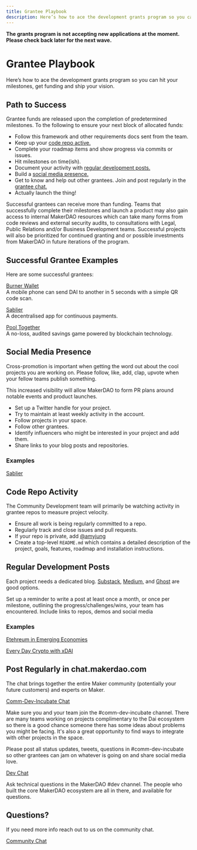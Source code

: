 ```yaml
---
title: Grantee Playbook
description: Here’s how to ace the development grants program so you can hit your milestones, get funding and ship your vision.
---
```


<StatusBanner warning>

**The grants program is not accepting new applications at the moment. Please check back later for the next wave.**

</StatusBanner>

# Grantee Playbook

Here’s how to ace the development grants program so you can hit your milestones, get funding and ship your vision.

## Path to Success

Grantee funds are released upon the completion of predetermined milestones. To the following to ensure your next block of allocated funds:

* Follow this framework and other requirements docs sent from the team.
* Keep up your [code repo active.](grantee-playbook.md#code-repo-activity)
* Complete your roadmap items and show progress via commits or issues.
* Hit milestones on time\(ish\).
* Document your activity with [regular development posts.](grantee-playbook.md#regular-dev-posts)
* Build a [social media presence.](grantee-playbook.md#social-media-presence)
* Get to know and help out other grantees. Join and post regularly in the [grantee chat.](grantee-playbook.md#post-regularly-in-chat-makerdao-com)
* Actually launch the thing!

Successful grantees can receive more than funding. Teams that successfully complete their milestones and launch a product may also gain access to internal MakerDAO resources which can take many forms from code reviews and external security audits, to consultations with Legal, Public Relations and/or Business Development teams. Successful projects will also be prioritized for continued granting and or possible investments from MakerDAO in future iterations of the program.

## Successful Grantee Examples

Here are some successful grantees:

[Burner Wallet](https://xdai.io/)   
A mobile phone can send DAI to another in 5 seconds with a simple QR code scan.  
  
[Sablier](https://sablier.finance/)   
A decentralised app for continuous payments.

[Pool Together](https://www.pooltogether.com/)   
A no-loss, audited savings game powered by blockchain technology.

## Social Media Presence

Cross-promotion is important when getting the word out about the cool projects you are working on. Please follow, like, add, clap, upvote when your fellow teams publish something.

This increased visibility will allow MakerDAO to form PR plans around notable events and product launches.

- Set up a Twitter handle for your project.
- Try to maintain at least weekly activity in the account.
- Follow projects in your space.
- Follow other grantees.
- Identify influencers who might be interested in your project and add them. 
- Share links to your blog posts and repositories.

### Examples

[Sablier](https://twitter.com/sablierhq?lang=en)

## Code Repo Activity

The Community Development team will primarily be watching activity in grantee repos to measure project velocity.

* Ensure all work is being regularly committed to a repo.
* Regularly track and close issues and pull requests.
* If your repo is private, add [@amyjung](https://github.com/amyjung)
* Create a top-level `README.md` which contains a detailed description of the project, goals, features, roadmap and installation instructions.

## Regular Development Posts

Each project needs a dedicated blog. [Substack,](https://substack.com/) [Medium,](https://www.medium.com) and [Ghost](https://ghost.org/) are good options.

Set up a reminder to write a post at least once a month, or once per milestone, outlining the progress/challenges/wins, your team has encountered. Include links to repos, demos and social media

### Examples

[Etehreum in Emerging Economies](https://medium.com/gitcoin/ethereum-in-emerging-economies-b235f8dac2f2)

[Every Day Crypto with xDAI](https://medium.com/daipos/every-day-crypto-with-xdai-a832b051a65)

## Post Regularly in chat.makerdao.com

The chat brings together the entire Maker community \(potentially your future customers\) and experts on Maker.

[Comm-Dev-Incubate Chat](https://chat.makerdao.com/group/comm-dev-incubate)

Make sure you and your team join the \#comm-dev-incubate channel. There are many teams working on projects complimentary to the Dai ecosystem so there is a good chance someone there has some ideas about problems you might be facing. It's also a great opportunity to find ways to integrate with other projects in the space.

Please post all status updates, tweets, questions in \#comm-dev-incubate so other grantees can jam on whatever is going on and share social media love.

[Dev Chat](https://chat.makerdao.com/channel/dev)

Ask technical questions in the MakerDAO \#dev channel. The people who built the core MakerDAO ecosystem are all in there, and available for questions.

## Questions?

If you need more info reach out to us on the community chat.

[Community Chat](https://chat.makerdao.com/channel/community-development)


<!--
## Apply for a Grant

Ready to submit your application for a development grant?

[Submit application](/funding/development-grants/development-grants-info)
-->

